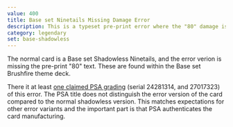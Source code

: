 ```yaml
---
value: 400
title: Base set Ninetails Missing Damage Error
description: This is a typeset pre-print error where the "80" damage is missing from the Fire Blast attack.
category: legendary
set: base-shadowless
---
```


The normal card is a Base set Shadowless Ninetails, and the error verion is missing the pre-print "80" text.
These are found within the Base set Brushfire theme deck.

There it at least [one claimed PSA grading](https://www.reddit.com/r/PokemonTCG/comments/demirq/i_present_you_the_shadowless_ninetales_no_damage/) (serial 24281314, and 27017323) of this error.
The PSA title does not distinguish the error version of the card compared to the normal shadowless version.
This matches expectations for other error variants and the important part is that PSA authenticates the card manufacturing.
